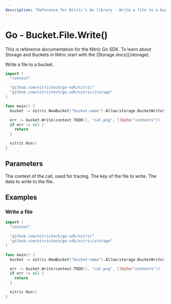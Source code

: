 ```yaml
---
description: "Reference for Nitric's Go library - Write a file to a bucket."
---
```


# Go - Bucket.File.Write()

<Note>
  This is reference documentation for the Nitric Go SDK. To learn about Storage
  and Buckets in Nitric start with the [Storage docs](/storage).
</Note>

Write a file to a bucket.

```go
import (
  "context"

  "github.com/nitrictech/go-sdk/nitric"
  "github.com/nitrictech/go-sdk/nitric/storage"
)

func main() {
  bucket := nitric.NewBucket("bucket-name").Allow(storage.BucketWrite)

  err := bucket.Write(context.TODO(), "cat.png", []byte("contents"))
  if err != nil {
    return
  }

  nitric.Run()
}
```

## Parameters

<Properties>
  <Property name="ctx" required type="context">
    The context of the call, used for tracing.
  </Property>
  <Property name="key" required type="string">
    The key of the file to write.
  </Property>
  <Property name="data" required type="[]byte">
    The data to write to the file.
  </Property>
</Properties>

## Examples

### Write a file

```go
import (
  "context"

  "github.com/nitrictech/go-sdk/nitric"
  "github.com/nitrictech/go-sdk/nitric/storage"
)

func main() {
  bucket := nitric.NewBucket("bucket-name").Allow(storage.BucketWrite)

  err := bucket.Write(context.TODO(), "cat.png", []byte("contents"))
  if err != nil {
    return
  }

  nitric.Run()
}
```
